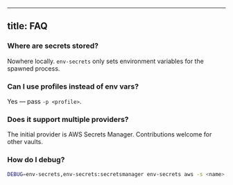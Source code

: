 
---
title: FAQ
---

### Where are secrets stored?
Nowhere locally. `env-secrets` only sets environment variables for the spawned process.

### Can I use profiles instead of env vars?
Yes — pass `-p <profile>`.

### Does it support multiple providers?
The initial provider is AWS Secrets Manager. Contributions welcome for other vaults.

### How do I debug?

```bash
DEBUG=env-secrets,env-secrets:secretsmanager env-secrets aws -s <name> -r <region> -- env
```

